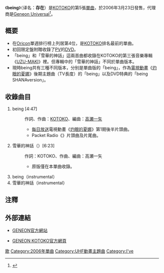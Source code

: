 {{lowercase}}
{{Infobox Single 
| Name           = being
<!-- 因文件已删，故注解：| Cover          = Being_CD_cover.jpg -->
| Cover Size     = 
| Caption        = 
| Artist         = [[KOTOKO|KOTOKO]]
| from Album     = [[UZU-MAKI|UZU-MAKI]]
| Released       = 2006年3月23日
| Format         = 
| Recorded       = 
| Genre          = [[J-POP|J-POP]]（[[動畫歌曲|動畫歌曲]]）
| Length         = 22分19秒
| Label          = [[Geneon_Universal|Geneon Universal]] 
| Writer         = KOTOKO<br />[[高瀬一矢|高瀬一矢]]
| Producer       = 高瀬一矢（[[I've|I've]]）
| Certification  = 
| Chart position = *單週最高順位4位（[[Oricon|Oricon]]）
* 最高1位（[[A&G_Media_Station|A&G Media Station]]）
| Last single    = [[Face_of_Fact_-RESOLUTION_Ver.-/undelete|Face of Fact -RESOLUTION Ver.-]]<br />（2006年）
| This single    = '''being'''<br />（2006年）
| Next single    = [[Chercher_〜シャルシェ〜|Chercher 〜シャルシェ〜]]<br />（2006年）
}}

《'''being'''》（译名：'''存在'''）是[[KOTOKO|KOTOKO]]的第5張[[單曲|單曲]]，於2006年3月23日發售，代理商是[[Geneon_Universal|Geneon Universal]]<ref>{{cite web|url= http://www.geneon-ent.co.jp/rondorobe/music/kotoko/contents/hp0007/index00110000.html|title= Geneon Universal|accessdate= 2009-05-06|work= |publisher= geneon-ent.co.jp|date= |deadurl= yes|archiveurl= https://web.archive.org/web/20090227053557/http://www.geneon-ent.co.jp/rondorobe/music/kotoko/contents/hp0007/index00110000.html|archivedate= 2009-02-27}}</ref>。

== 概要 ==
* 在[[Oricon|Oricon]]單週排行榜上列居第4位，是[[KOTOKO|KOTOKO]]排名最前的單曲。
* 初回限定盤附贈收錄了[[音樂錄影帶|PV]]的[[DVD|DVD]]。
* 「being」和「雪華的神話」這兩首曲都收錄在KOTOKO的第三張音樂專輯《[[UZU-MAKI|UZU-MAKI]]》裡。但專輯中的「雪華的神話」不同於單曲版本。
* 現時being共有三種不同版本，分别是單曲版的「being」，作為[[電視動畫|電視動畫]]《[[灼眼的夏娜|灼眼的夏娜]]》後期主題曲（TV長度）的「being」以及DVD特典的「being SHANAversion」。

== 收錄曲目 ==
# being [4:47]
#: 作詞、作曲：[[KOTOKO|KOTOKO]]、編曲：[[高瀬一矢|高瀬一矢]]
#:* [[每日放送|每日放送]]電視動畫《[[灼眼的夏娜|灼眼的夏娜]]》第1期後半片頭曲。
#:* Packet Radio《{{lang|ja|KOTOKOのトコトコ探検記}}》片頭曲及片尾曲。
# 雪華的神話（{{lang|ja|雪華の神話}}）[6:23]
#: 作詞：KOTOKO、作曲、編曲：高瀬一矢
#:* 原版僅在本單曲收錄。
# being（instrumental）
# 雪華的神話（instrumental）

== 注釋 ==
{{reflist}}

== 外部連結 ==
* {{ja}}[https://web.archive.org/web/20090306081912/http://www.geneon-ent.co.jp/ GENEON官方網站]
* {{ja}}[https://web.archive.org/web/20090227052602/http://www.geneon-ent.co.jp/rondorobe/music/kotoko/index.html GENEON KOTOKO官方網頁]

{{灼眼的夏娜}}

{{DEFAULTSORT:Being}}
[[Category:灼眼的夏娜|歌]]
[[Category:2006年單曲|Category:2006年單曲]]
[[Category:UHF動畫主題曲|Category:UHF動畫主題曲]]
[[Category:I've|Category:I've]]